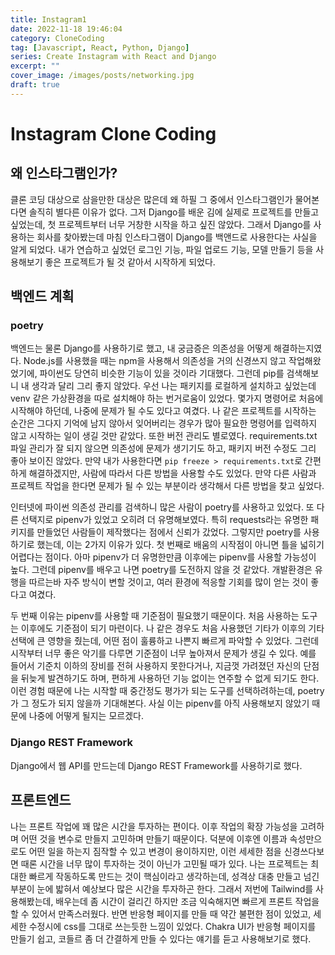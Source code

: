 ```yaml
---
title: Instagram1
date: 2022-11-18 19:46:04
category: CloneCoding
tag: [Javascript, React, Python, Django]
series: Create Instagram with React and Django
excerpt: ""
cover_image: /images/posts/networking.jpg
draft: true
---
```


# Instagram Clone Coding

## 왜 인스타그램인가?

클론 코딩 대상으로 삼을만한 대상은 많은데 왜 하필 그 중에서 인스타그램인가 물어본다면 솔직히 별다른 이유가 없다.
그저 Django를 배운 김에 실제로 프로젝트를 만들고 싶었는데, 첫 프로젝트부터 너무 거창한 시작을 하고 싶진 않았다.
그래서 Django를 사용하는 회사를 찾아봤는데 마침 인스타그램이 Django를 백앤드로 사용한다는 사실을 알게 되었다.
내가 연습하고 싶었던 로그인 기능, 파일 업로드 기능, 모델 만들기 등을 사용해보기 좋은 프로젝트가 될 것 같아서 시작하게 되었다.

## 백엔드 계획

### poetry

백엔드는 물론 Django를 사용하기로 했고, 내 궁금증은 의존성을 어떻게 해결하는지였다.
Node.js를 사용했을 때는 npm을 사용해서 의존성을 거의 신경쓰지 않고 작업해왔었기에, 파이썬도 당연히 비슷한 기능이 있을 것이라 기대했다.
그런데 pip를 검색해보니 내 생각과 달리 그리 좋지 않았다.
우선 나는 패키지를 로컬하게 설치하고 싶었는데 venv 같은 가상환경을 따로 설치해야 하는 번거로움이 있었다.
몇가지 명령어로 처음에 시작해야 하던데, 나중에 문제가 될 수도 있다고 여겼다.
나 같은 프로젝트를 시작하는 순간은 그다지 기억에 남지 않아서 잊어버리는 경우가 많아 필요한 명령어를 입력하지 않고 시작하는 일이 생길 것만 같았다.
또한 버전 관리도 별로였다.
requirements.txt 파일 관리가 잘 되지 않으면 의존성에 문제가 생기기도 하고, 패키지 버전 수정도 그리 좋아 보이진 않았다.
만약 내가 사용한다면 `pip freeze > requirements.txt`로 간편하게 해결하겠지만, 사람에 따라서 다른 방법을 사용할 수도 있었다.
만약 다른 사람과 프로젝트 작업을 한다면 문제가 될 수 있는 부분이라 생각해서 다른 방법을 찾고 싶었다.

인터넷에 파이썬 의존성 관리를 검색하니 많은 사람이 poetry를 사용하고 있었다.
또 다른 선택지로 pipenv가 있었고 오히려 더 유명해보였다.
특히 requests라는 유명한 패키지를 만들었던 사람들이 제작했다는 점에서 신뢰가 갔었다.
그렇지만 poetry를 사용하기로 했는데, 이는 2가지 이유가 있다.
첫 번째로 배움의 시작점이 아니면 틀을 넓히기 어렵다는 점이다.
아마 pipenv가 더 유명한만큼 이후에는 pipenv를 사용할 가능성이 높다.
그런데 pipenv를 배우고 나면 poetry를 도전하지 않을 것 같았다.
개발환경은 유행을 따르는바 자주 방식이 변할 것이고, 여러 환경에 적응할 기회를 많이 얻는 것이 좋다고 여겼다.

두 번째 이유는 pipenv를 사용할 때 기준점이 필요했기 때문이다.
처음 사용하는 도구는 이후에도 기준점이 되기 마련이다.
나 같은 경우도 처음 사용했던 기타가 이후의 기타 선택에 큰 영향을 줬는데, 어떤 점이 훌륭하고 나쁜지 빠르게 파악할 수 있었다.
그런데 시작부터 너무 좋은 악기를 다루면 기준점이 너무 높아져서 문제가 생길 수 있다.
예를 들어서 기준치 이하의 장비를 전혀 사용하지 못한다거나, 지금껏 가려졌던 자신의 단점을 뒤늦게 발견하기도 하며, 편하게 사용하던 기능 없이는 연주할 수 없게 되기도 한다.
이런 경험 때문에 나는 시작할 때 중간정도 평가가 되는 도구를 선택하려하는데, poetry가 그 정도가 되지 않을까 기대해본다.
사실 이는 pipenv를 아직 사용해보지 않았기 때문에 나중에 어떻게 될지는 모르겠다.

### Django REST Framework

Django에서 웹 API를 만드는데 Django REST Framework를 사용하기로 했다.

## 프론트엔드

나는 프론트 작업에 꽤 많은 시간을 투자하는 편이다.
이후 작업의 확장 가능성을 고려하며 어떤 것을 변수로 만들지 고민하며 만들기 때문이다.
덕분에 이후엔 이름과 속성만으로도 어떤 일을 하는지 짐작할 수 있고 변경이 용이하지만, 이런 세세한 점을 신경쓰다보면 때론 시간을 너무 많이 투자하는 것이 아닌가 고민될 때가 있다.
나는 프로젝트는 최대한 빠르게 작동하도록 만드는 것이 핵심이라고 생각하는데, 성격상 대충 만들고 넘긴 부분이 눈에 밟혀서 예상보다 많은 시간을 투자하곤 한다.
그래서 저번에 Tailwind를 사용해봤는데, 배우는데 좀 시간이 걸리긴 하지만 조금 익숙해지면 빠르게 프론트 작업을 할 수 있어서 만족스러웠다.
반면 반응형 페이지를 만들 때 약간 불편한 점이 있었고, 세세한 수정시에 css를 그대로 쓰는듯한 느낌이 있었다.
Chakra UI가 반응형 페이지를 만들기 쉽고, 코들르 좀 더 간결하게 만들 수 있다는 얘기를 듣고 사용해보기로 했다.
